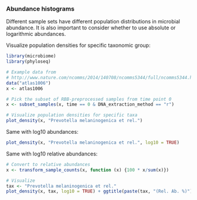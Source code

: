 ### Abundance histograms

Different sample sets have different population distributions in
microbial abundance. It is also important to consider whether to use
absolute or logarithmic abundances.


Visualize population densities for specific taxonomic group:

```r
library(microbiome)
library(phyloseq)

# Example data from
# http://www.nature.com/ncomms/2014/140708/ncomms5344/full/ncomms5344.html
data("atlas1006")
x <- atlas1006

# Pick the subset of RBB-preprocessed samples from time point 0
x <- subset_samples(x, time == 0 & DNA_extraction_method == "r")

# Visualize population densities for specific taxa
plot_density(x, "Prevotella melaninogenica et rel.")
```


Same with log10 abundances:

```r
plot_density(x, "Prevotella melaninogenica et rel.", log10 = TRUE)
```


Same with log10 relative abundances:

```r
# Convert to relative abundances
x <- transform_sample_counts(x, function (x) {100 * x/sum(x)})

# Visualize
tax <- "Prevotella melaninogenica et rel."
plot_density(x, tax, log10 = TRUE) + ggtitle(paste(tax, "(Rel. Ab. %)"))
```

